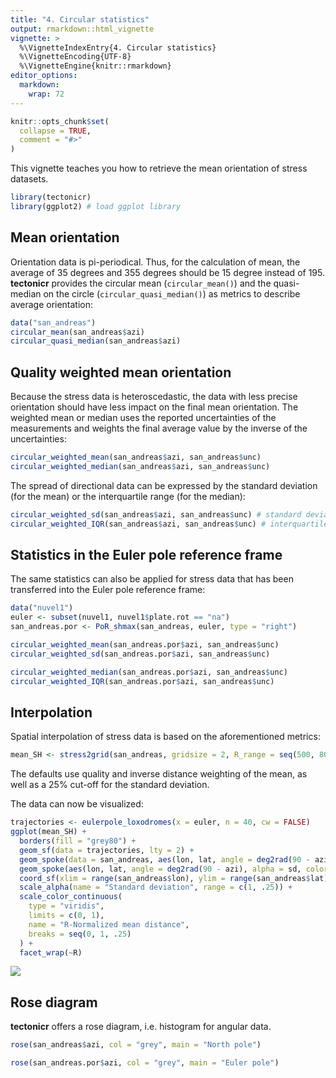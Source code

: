 ```yaml
---
title: "4. Circular statistics"
output: rmarkdown::html_vignette
vignette: >
  %\VignetteIndexEntry{4. Circular statistics}
  %\VignetteEncoding{UTF-8}
  %\VignetteEngine{knitr::rmarkdown}
editor_options: 
  markdown: 
    wrap: 72
---
```


```r
knitr::opts_chunk$set(
  collapse = TRUE,
  comment = "#>"
)
```

This vignette teaches you how to retrieve the mean orientation of stress datasets. 

```r
library(tectonicr)
library(ggplot2) # load ggplot library
```

## Mean orientation
Orientation data is pi-periodical. 
Thus, for the calculation of mean, the average of 35 degrees and 355 degrees should be 15 degree instead of 195. 
**tectonicr** provides the circular mean (`circular_mean()`) and the quasi-median on the circle (`circular_quasi_median()`)
as metrics to describe average orientation:

```r
data("san_andreas")
circular_mean(san_andreas$azi)
circular_quasi_median(san_andreas$azi)
```
## Quality weighted mean orientation
Because the stress data is heteroscedastic, the data with less precise orientation should have less impact on the final mean orientation. The weighted mean or median uses the reported uncertainties of the measurements and weights the final average value by the inverse of the uncertainties:
```r
circular_weighted_mean(san_andreas$azi, san_andreas$unc)
circular_weighted_median(san_andreas$azi, san_andreas$unc)
```
The spread of directional data can be expressed by the standard deviation (for the mean) or the interquartile range (for the median):
```r
circular_weighted_sd(san_andreas$azi, san_andreas$unc) # standard deviation
circular_weighted_IQR(san_andreas$azi, san_andreas$unc) # interquartile range
```


## Statistics in the Euler pole reference frame

The same statistics can also be applied for stress data that has been transferred into the Euler pole reference frame:
```r
data("nuvel1")
euler <- subset(nuvel1, nuvel1$plate.rot == "na")
san_andreas.por <- PoR_shmax(san_andreas, euler, type = "right")
```


```r
circular_weighted_mean(san_andreas.por$azi, san_andreas$unc)
circular_weighted_sd(san_andreas.por$azi, san_andreas$unc)

circular_weighted_median(san_andreas.por$azi, san_andreas$unc)
circular_weighted_IQR(san_andreas.por$azi, san_andreas$unc)
```

## Interpolation
Spatial interpolation of stress data is based on the aforementioned metrics:
```r
mean_SH <- stress2grid(san_andreas, gridsize = 2, R_range = seq(500, 800, 100))
```

The defaults use quality and inverse distance weighting of the mean, as well as a 25% cut-off for the standard deviation. 

The data can now be visualized:  
```r
trajectories <- eulerpole_loxodromes(x = euler, n = 40, cw = FALSE)
ggplot(mean_SH) +
  borders(fill = "grey80") +
  geom_sf(data = trajectories, lty = 2) +
  geom_spoke(data = san_andreas, aes(lon, lat, angle = deg2rad(90 - azi)), radius = .5, color = "grey30", position = "center_spoke") +
  geom_spoke(aes(lon, lat, angle = deg2rad(90 - azi), alpha = sd, color = mdr), radius = 1, position = "center_spoke", size = 1) +
  coord_sf(xlim = range(san_andreas$lon), ylim = range(san_andreas$lat)) +
  scale_alpha(name = "Standard deviation", range = c(1, .25)) +
  scale_color_continuous(
    type = "viridis",
    limits = c(0, 1),
    name = "R-Normalized mean distance",
    breaks = seq(0, 1, .25)
  ) +
  facet_wrap(~R)
```
![](interpolation.png)

## Rose diagram
**tectonicr** offers a rose diagram, i.e. histogram for angular data. 
```r
rose(san_andreas$azi, col = "grey", main = "North pole")
```

```r
rose(san_andreas.por$azi, col = "grey", main = "Euler pole")
```
